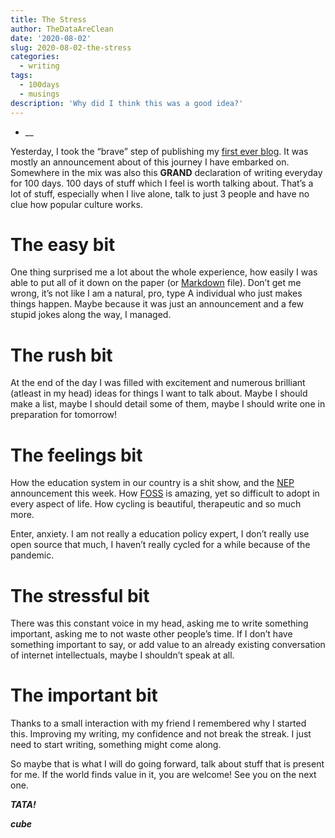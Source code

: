 ```yaml
---
title: The Stress
author: TheDataAreClean
date: '2020-08-02'
slug: 2020-08-02-the-stress
categories:
  - writing
tags:
  - 100days
  - musings
description: 'Why did I think this was a good idea?'
---
```


* __

Yesterday, I took the "brave" step of publishing my [first ever blog](https://thedataareclean.com/blog/2020-08-01-manifesto/){target="_blank"}. It was mostly an announcement about of this journey I have embarked on. Somewhere in the mix was also this **GRAND** declaration of writing everyday for 100 days. 100 days of stuff which I feel is worth talking about. That's a lot of stuff, especially when I live alone, talk to just 3 people and have no clue how popular culture works.

# The easy bit
One thing surprised me a lot about the whole experience, how easily I was able to put all of it down on the paper (or [Markdown](https://en.wikipedia.org/wiki/Markdown){target="_blank"} file). Don't get me wrong, it's not like I am a natural, pro, type A individual who just makes things happen. Maybe because it was just an announcement and a few stupid jokes along the way, I managed. 

# The rush bit
At the end of the day I was filled with excitement and numerous brilliant (atleast in my head) ideas for things I want to talk about. Maybe I should make a list, maybe I should detail some of them, maybe I should write one in preparation for tomorrow!

# The feelings bit
How the education system in our country is a shit show, and the [NEP](https://www.livemint.com/education/news/mphil-to-be-discontinued-and-other-key-points-in-national-education-policy-11596022845294.html){target="_blank"} announcement this week. How [FOSS](https://en.wikipedia.org/wiki/Free_and_open-source_software){target="_blank"} is amazing, yet so difficult to adopt in every aspect of life. How cycling is beautiful, therapeutic and so much more. 

Enter, anxiety. I am not really a education policy expert, I don't really use open source that much, I haven't really cycled for a while because of the pandemic.

# The stressful bit
There was this constant voice in my head, asking me to write something important, asking me to not waste other people's time. If I don't have something important to say, or add value to an already existing conversation of internet intellectuals, maybe I shouldn't speak at all. 

# The important bit
Thanks to a small interaction with my friend I remembered why I started this. Improving my writing, my confidence and not break the streak. I just need to start writing, something might come along.

So maybe that is what I will do going forward, talk about stuff that is present for me. If the world finds value in it, you are welcome! See you on the next one.

**_TATA!_**

**_cube_**
